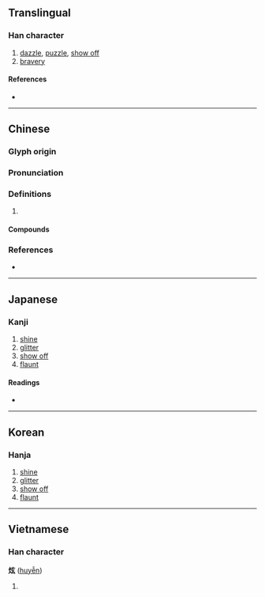{{character info/new}}
==Translingual==

===Han character===
{{Han char|rn=86|rad=火|as=05|sn=9|four=90832|canj=FYVI|ids=⿰火玄}}

# [[dazzle]], [[puzzle]], [[show off]]
# [[bravery]]

====References====
* {{Han ref|kx=0668.190|dkj=18948|dj=1077.200|hdz=32197.010|uh=70AB|ud=28843|bh=ACAF|bd=44207}}

----

==Chinese==
{{zh-forms}}

===Glyph origin===
{{Han etym}}

===Pronunciation===
{{zh-pron
|m=xuàn
|c=jyun6,jyun4
|mc=y
|oc=y
|cat=
}}

===Definitions===
{{zh-hanzi}}

# {{rfdef|zh}}

====Compounds====
{{zh-der|炫耀|炫示|炫目|炫鬻|炫晝縞夜|炫異爭奇|炫惑}}

===References===
* {{R:yue:mfccd}}

----

==Japanese==

===Kanji===
{{ja-kanji|grade=|rs=火05}}

# [[shine]]
# [[glitter]]
# [[show off]]
# [[flaunt]]

====Readings====
* {{ja-readings|on=[[けん]] (ken), [[げん]] (gen)|kun=[[かがやく]] (kagayaku)}}

----

==Korean==

===Hanja===
{{ko-hanja|hangeul=현|eumhun=|rv=hyeon|mr=hyŏn|y=hyen}}

# [[shine]]
# [[glitter]]
# [[show off]]
# [[flaunt]]

----

==Vietnamese==

===Han character===
'''炫''' ([[huyễn]])

# {{defn|lang=vi}}

{{cln|vi|Han tu}}